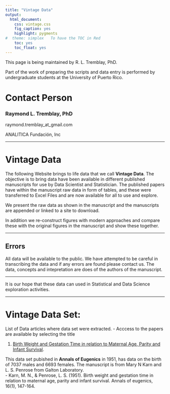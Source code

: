 ```yaml
---
title: "Vintage Data"
output:
  html_document:
    css: vintage.css
    fig_caption: yes
    highlight: pygments
#  theme: simplex   To have the TOC in Red
    toc: yes
    toc_float: yes
---
```


This page is being maintained by R. L. Tremblay, PhD. 

Part of the work of preparing the scripts and data entry is performed by undergraduate students at the University of Puerto Rico.  



# Contact Person

### Raymond L. Tremblay, PhD

raymond.tremblay_at_gmail.com

ANALITICA Fundación, Inc




***

# Vintage Data

The following Website brings to life data that we call **Vintage Data**. The objective is to bring data have been available in different published manuscripts for use by Data Scientist and Statistician. The published papers have within the manuscript raw data in form of tables, and these were transferred to Excel Files and are now available for all to use and explore.

We present the raw data as shown in the manuscript and the manuscripts are appended or linked to a site to download.  

In addition we re-construct figures with modern approaches and compare these with the original figures in the manuscript and show these together.   


*** 

## Errors

All data will be available to the public. We have attempted to be careful in transcribing the data and if any errors are found please contact us. The data, concepts and intepretation are does of the authors of the manuscript. 

***

It is our hope that these data can used in Statistical and Data Science exploration activities.  

***

# Vintage Data Set:

List of Data articles where data set were extracted.
  - Acccess to the papers are available by selecting the title

1. [Birth Weight and Gestation Time in relation to Maternal Age, Parity and Infant Survival](Articles/KARN_et_al-1951-Annals_of_Eugenics.pdf).

This data set pubished in **Annals of Eugenics** in 1951, has data on the birth of 7037 males and 6693 females.  The manuscript is from Mary N Karn and L. S. Penrose from Galton Laboratory.  
 - Karn, M. N., & Penrose, L. S. (1951). Birth weight and gestation time in relation to maternal age, parity and infant survival. Annals of eugenics, 16(1), 147-164.
 
 
 



